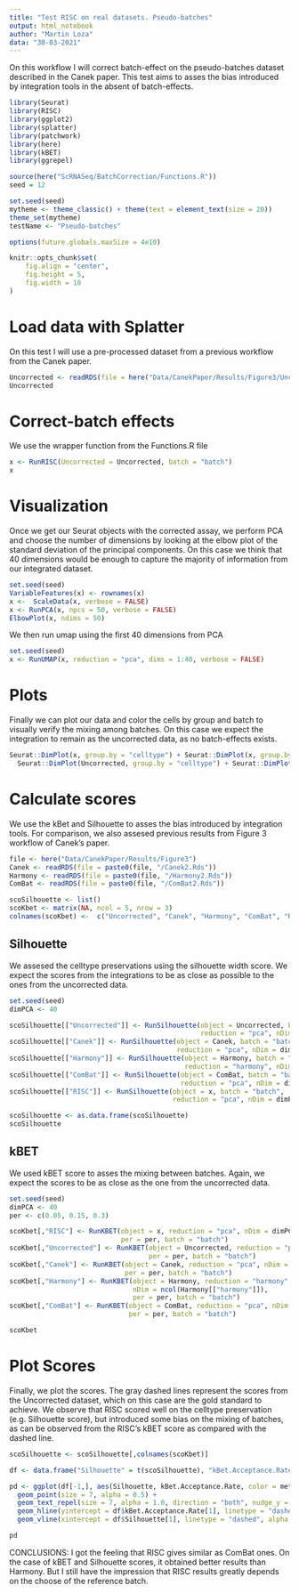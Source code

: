 ```yaml
---
title: "Test RISC on real datasets. Pseudo-batches"
output: html_notebook
author: "Martin Loza"
data: "30-03-2021"
---
```


On this workflow I will correct batch-effect on the pseudo-batches dataset described in the Canek paper. This test aims to asses the bias introduced by integration tools in the absent of batch-effects.

```r
library(Seurat)
library(RISC)
library(ggplot2)
library(splatter)
library(patchwork)
library(here)
library(kBET)
library(ggrepel)

source(here("ScRNASeq/BatchCorrection/Functions.R"))
seed = 12

set.seed(seed)
mytheme <- theme_classic() + theme(text = element_text(size = 20)) 
theme_set(mytheme)
testName <- "Pseudo-batches"

options(future.globals.maxSize = 4e10)

knitr::opts_chunk$set(
	fig.align = "center",
	fig.height = 5,
	fig.width = 10
)
```

# Load data with Splatter

On this test I will use a pre-processed dataset from a previous workflow from the Canek paper.

```r
Uncorrected <- readRDS(file = here("Data/CanekPaper/Results/Figure3/Uncorrected2.Rds"))
Uncorrected
```

# Correct-batch effects 

We use the wrapper function from the Functions.R file

```r
x <- RunRISC(Uncorrected = Uncorrected, batch = "batch")
x
```
# Visualization

Once we get our Seurat objects with the corrected assay, we perform PCA and choose the number of dimensions by looking at the elbow plot of the standard deviation of the principal components. On this case we think that 40 dimensions would be enough to capture the majority of information from our integrated dataset.

```r
set.seed(seed)
VariableFeatures(x) <- rownames(x)
x <-  ScaleData(x, verbose = FALSE)
x <- RunPCA(x, npcs = 50, verbose = FALSE)
ElbowPlot(x, ndims = 50) 
```
We then run umap using the first 40 dimensions from PCA

```r
set.seed(seed)
x <- RunUMAP(x, reduction = "pca", dims = 1:40, verbose = FALSE)
```
# Plots

Finally we can plot our data and color the cells by group and batch to visually verify the mixing among batches. On this case we expect the integration to remain as the uncorrected data, as no batch-effects exists.

```r
Seurat::DimPlot(x, group.by = "celltype") + Seurat::DimPlot(x, group.by = "cluster") +
  Seurat::DimPlot(Uncorrected, group.by = "celltype") + Seurat::DimPlot(Uncorrected, group.by = "cluster") 
```
# Calculate scores

We use the kBet and Silhouette to asses the bias introduced by integration tools. For comparison, we also assesed previous results from Figure 3 workflow of Canek's paper.

```r
file <- here("Data/CanekPaper/Results/Figure3")
Canek <- readRDS(file = paste0(file, "/Canek2.Rds"))
Harmony <- readRDS(file = paste0(file, "/Harmony2.Rds"))
ComBat <- readRDS(file = paste0(file, "/ComBat2.Rds"))

scoSilhouette <- list()
scoKbet <- matrix(NA, ncol = 5, nrow = 3)
colnames(scoKbet) <-  c("Uncorrected", "Canek", "Harmony", "ComBat", "RISC")
```
## Silhouette

We assesed the celltype preservations using the silhouette width score. We expect the scores from the integrations to be as close as possible to the ones from the uncorrected data.

```r
set.seed(seed)
dimPCA <- 40

scoSilhouette[["Uncorrected"]] <- RunSilhouette(object = Uncorrected, batch = "batch", 
                                                reduction = "pca", nDim = dimPCA)
scoSilhouette[["Canek"]] <- RunSilhouette(object = Canek, batch = "batch", 
                                          reduction = "pca", nDim = dimPCA)
scoSilhouette[["Harmony"]] <- RunSilhouette(object = Harmony, batch = "batch", 
                                            reduction = "harmony", nDim = ncol(Harmony[["harmony"]]))
scoSilhouette[["ComBat"]] <- RunSilhouette(object = ComBat, batch = "batch",
                                           reduction = "pca", nDim = dimPCA)
scoSilhouette[["RISC"]] <- RunSilhouette(object = x, batch = "batch", 
                                         reduction = "pca", nDim = dimPCA)

scoSilhouette <- as.data.frame(scoSilhouette)
scoSilhouette 
```

## kBET

We used kBET score to asses the mixing between batches. Again, we expect the scores to be as close as the one from the uncorrected data.

```r
set.seed(seed)
dimPCA <- 40
per <- c(0.05, 0.15, 0.3)

scoKbet[,"RISC"] <- RunKBET(object = x, reduction = "pca", nDim = dimPCA,
                            per = per, batch = "batch")
scoKbet[,"Uncorrected"] <- RunKBET(object = Uncorrected, reduction = "pca", nDim = dimPCA,
                                   per = per, batch = "batch")
scoKbet[,"Canek"] <- RunKBET(object = Canek, reduction = "pca", nDim = dimPCA,
                             per = per, batch = "batch")
scoKbet[,"Harmony"] <- RunKBET(object = Harmony, reduction = "harmony",
                               nDim = ncol(Harmony[["harmony"]]),
                               per = per, batch = "batch")
scoKbet[,"ComBat"] <- RunKBET(object = ComBat, reduction = "pca", nDim = dimPCA, 
                              per = per, batch = "batch")

scoKbet
```

# Plot Scores

Finally, we plot the scores. The gray dashed lines represent the scores from the Uncorrected dataset, which on this case are the gold standard to achieve. We observe that RISC scored well on the celltype preservation (e.g. Silhouette score), but introduced some bias on the mixing of batches, as can be observed from the RISC's kBET score as compared with the dashed line.

```r
scoSilhouette <- scoSilhouette[,colnames(scoKbet)]

df <- data.frame("Silhouette" = t(scoSilhouette), "kBet.Acceptance.Rate" = (1-colMeans(scoKbet)), method = colnames(scoKbet))

pd <- ggplot(df[-1,], aes(Silhouette, kBet.Acceptance.Rate, color = method, label = method)) + 
  geom_point(size = 7, alpha = 0.5) +
  geom_text_repel(size = 7, alpha = 1.0, direction = "both", nudge_y = 0 ) +
  geom_hline(yintercept = df$kBet.Acceptance.Rate[1], linetype = "dashed", alpha = 0.5 ) + 
  geom_vline(xintercept = df$Silhouette[1], linetype = "dashed", alpha = 0.5) + NoLegend()

pd
```

CONCLUSIONS: I got the feeling that RISC gives similar as ComBat ones. On the case of kBET and Silhouette scores, it obtained better results than Harmony. But I still have the impression that RISC results greatly depends on the choose of the reference batch. 





